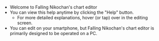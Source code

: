 
- Welcome to Falling Nikochan's chart editor
- You can view this help anytime by clicking the "Help" button.
  - For more detailed explanations, hover (or tap) over <span className="inline-block align-middle text-xl text-sky-300 dark:text-orange-900"><Help /></span> in the editing screen.
- You can edit on your smartphone, but Falling Nikochan's chart editor is primarily designed to be operated on a PC.
